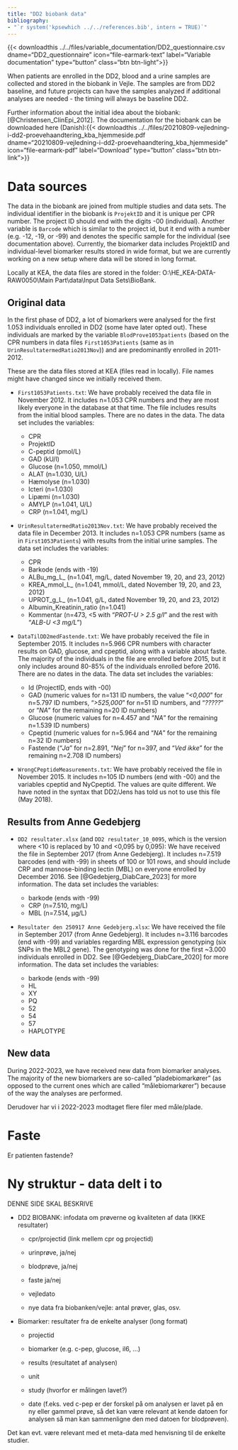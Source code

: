 ```yaml
---
title: "DD2 biobank data"
bibliography: 
- "`r system('kpsewhich ../../references.bib', intern = TRUE)`"
---
```

{{\< downloadthis ../../files/variable_documentation/DD2_questionnaire.csv
dname="DD2_questionnaire" icon="file-earmark-text" label="Variable documentation" type="button" class="btn btn-light"\>}}
<!-- Linket skal ændres til excel-filen til seedcase -->

When patients are enrolled in the DD2, blood and a urine samples are collected and stored in the biobank in Vejle. The samples are from DD2 baseline, and future projects can have the samples analyzed if additional analyses are needed - the timing will always be baseline DD2.

Further information about the initial idea about the biobank: [@Christensen_ClinEpi_2012]. The documentation for the biobank can be downloaded here (Danish):{{\< downloadthis ../../files/20210809-vejledning-i-dd2-proevehaandtering_kba_hjemmeside.pdf\
dname="20210809-vejledning-i-dd2-proevehaandtering_kba_hjemmeside" icon="file-earmark-pdf" label="Download" type="button" class="btn btn-link"\>}}

# Data sources

The data in the biobank are joined from multiple studies and data sets. The individual identifier in the biobank is `ProjektID` and it is unique per CPR number. The project ID should end with the digits -00 (individual). Another variable is `Barcode` which is similar to the project id, but it end with a number (e.g. -12, -19, or -99) and denotes the specific sample for the individual (see documentation above). Currently, the biomarker data includes ProjektID and individual-level biomarker results stored in wide format, but we are currently working on a new setup where data will be stored in long format.

Locally at KEA, the data files are stored in the folder: O:\\HE_KEA-DATA-RAW0050\\Main Part\\data\\Input Data Sets\\BioBank.

## Original data

In the first phase of DD2, a lot of biomarkers were analysed for the first 1.053 individuals enrolled in DD2 (some have later opted out). These individuals are marked by the variable `BlodProve1053patients` (based on the CPR numbers in data files `First1053Patients` (same as in `UrinResultatermedRatio2013Nov`)) and are predominantly enrolled in 2011-2012.

These are the data files stored at KEA (files read in locally). File names might have changed since we initially received them.

-   `First1053Patients.txt`: We have probably received the data file in November 2012. It includes n=1.053 CPR numbers and they are most likely everyone in the database at that time. The file includes results from the initial blood samples. There are no dates in the data. The data set includes the variables:

    -   CPR
    -   ProjektID
    -   C-peptid (pmol/L)
    -   GAD (kU/l)
    -   Glucose (n=1.050, mmol/L)
    -   ALAT (n=1.030, U/L)
    -   Hæmolyse (n=1.030)
    -   Icteri (n=1.030)
    -   Lipæmi (n=1.030)
    -   AMYLP (n=1.041, U/L)
    -   CRP (n=1.041, mg/L)

-   `UrinResultatermedRatio2013Nov.txt`: We have probably received the data file in December 2013. It includes n=1.053 CPR numbers (same as in `First1053Patients`) with results from the initial urine samples. The data set includes the variables:

    -   CPR
    -   Barkode (ends with -19)
    -   ALBu_mg_L\_ (n=1.041, mg/L, dated November 19, 20, and 23, 2012)
    -   KREA_mmol_L\_ (n=1.041, mmol/L, dated November 19, 20, and 23, 2012)
    -   UPROT_g\_L\_ (n=1.041, g/L, dated November 19, 20, and 23, 2012)
    -   Albumin_Kreatinin_ratio (n=1.041)
    -   Kommentar (n=473, \<5 with "*PROT-U \> 2.5 g/l*" and the rest with "*ALB-U \<3 mg/L*")

-   `DataTilDD2medFastende.txt`: We have probably received the file in September 2015. It includes n=5.966 CPR numbers with character results on GAD, glucose, and cpeptid, along with a variable about faste. The majority of the individuals in the file are enrolled before 2015, but it only includes around 80-85% of the individuals enrolled before 2016. There are no dates in the data. The data set includes the variables:

    -   Id (ProjectID, ends with -00)
    -   GAD (numeric values for n=131 ID numbers, the value "*\<0,000*" for n=5.797 ID numbers, "*\>525,000*" for n=51 ID numbers, and "*?????*" or "*NA*" for the remaining n=20 ID numbers)
    -   Glucose (numeric values for n=4.457 and "*NA*" for the remaining n=1.539 ID numbers)
    -   Cpeptid (numeric values for n=5.964 and "*NA*" for the remaining n=32 ID numbers)
    -   Fastende ("*Ja*" for n=2.891, "*Nej*" for n=397, and "*Ved ikke*" for the remaining n=2.708 ID numbers)

-   `WrongCPeptideMeasurements.txt`: We have probably received the file in November 2015. It includes n=105 ID numbers (end with -00) and the variables cpeptid and NyCpeptid. The values are quite different. We have noted in the syntax that DD2/Jens has told us not to use this file (May 2018).

## Results from Anne Gedebjerg

-   `DD2 resultater.xlsx` (and `DD2 resultater_10_0095`, which is the version where \<10 is replaced by 10 and \<0,095 by 0,095): We have received the file in September 2017 (from Anne Gedebjerg). It includes n=7.519 barcodes (end with -99) in sheets of 100 or 101 rows, and should include CRP and mannose-binding lectin (MBL) on everyone enrolled by December 2016. See [@Gedebjerg_DiabCare_2023] for more information. The data set includes the variables:

    -   barkode (ends with -99)
    -   CRP (n=7.510, mg/L)
    -   MBL (n=7.514, µg/L)

-   `Resultater den 250917 Anne Gedebjerg.xlsx`: We have received the file in September 2017 (from Anne Gedebjerg). It includes n=3.116 barcodes (end with -99) and variables regarding MBL expression genotyping (six SNPs in the MBL2 gene). The genotyping was done for the first \~3.000 individuals enrolled in DD2. See [@Gedebjerg_DiabCare_2020] for more information. The data set includes the variables:

    -   barkode (ends with -99)
    -   HL
    -   XY
    -   PQ
    -   52
    -   54
    -   57
    -   HAPLOTYPE

## New data

During 2022-2023, we have received new data from biomarker analyses. The majority of the new biomarkers are so-called "pladebiomarkører" (as opposed to the current ones which are called "målebiomarkører") because of the way the analyses are performed.

Derudover har vi i 2022-2023 modtaget flere filer med måle/plade.

# Faste

Er patienten fastende?

# Ny struktur - data delt i to

DENNE SIDE SKAL BESKRIVE

-   DD2 BIOBANK: infodata om prøverne og kvaliteten af data (IKKE resultater)

    -   cpr/projectid (link mellem cpr og projectid)

    -   urinprøve, ja/nej

    -   blodprøve, ja/nej

    -   faste ja/nej

    -   vejledato

    -   nye data fra biobanken/vejle: antal prøver, glas, osv.

-   Biomarker: resultater fra de enkelte analyser (long format)

    -   projectid

    -   biomarker (e.g. c-pep, glucose, il6, ...)

    -   results (resultatet af analysen)

    -   unit

    -   study (hvorfor er målingen lavet?)

    -   date (f.eks. ved c-pep er der forskel på om analysen er lavet på en ny eller gammel prøve, så det kan være relevant at kende datoen for analysen så man kan sammenligne den med datoen for blodprøven).

Det kan evt. være relevant med et meta-data med henvisning til de enkelte studier.
